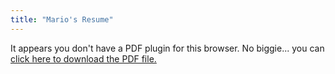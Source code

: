 ```yaml
---
title: "Mario's Resume"
---
```


```{=html}
<object data="resume_files/FINAL.pdf" type="application/pdf" width="100%" height="100%" style="min-height:100vh;">
    <p>It appears you don't have a PDF plugin for this browser.
    No biggie... you can <a href="resume_files/FINAL.pdf">click here to
    download the PDF file.</a></p>
</object>
```

<!-- ---
title: "Mario's Resume"
---
_last updated 2025-06-28_

{{< pdf FINAL.pdf/ width= 100% height= 800 >}} -->